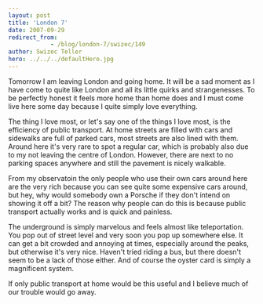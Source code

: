 ```yaml
---
layout: post
title: 'London 7'
date: 2007-09-29
redirect_from: 
            - /blog/london-7/swizec/149
author: Swizec Teller
hero: ../../../defaultHero.jpg
---
```

Tomorrow I am leaving London and going home. It will be a sad moment as I have come to quite like London and all its little quirks and strangenesses. To be perfectly honest it feels more home than home does and I must come live here some day because I quite simply love everything.

The thing I love most, or let's say one of the things I love most, is the efficiency of public transport. At home streets are filled with cars and sidewalks are full of parked cars, most streets are also lined with them. Around here it's very rare to spot a regular car, which is probably also due to my not leaving the centre of London. However, there are next to no parking spaces anywhere and still the pavement is nicely walkable.

From my observatoin the only people who use their own cars around here are the very rich because you can see quite some expensive cars around, but hey, why would somebody own a Porsche if they don't intend on showing it off a bit? The reason why people can do this is because public transport actually works and is quick and painless.

The underground is simply marvelous and feels almost like teleportation. You pop out of street level and very soon you pop up somewhere else. It can get a bit crowded and annoying at times, especially around the peaks, but otherwise it's very nice. Haven't tried riding a bus, but there doesn't seem to be a lack of those either. And of course the oyster card is simply a magnificent system.

If only public transport at home would be this useful and I believe much of our trouble would go away.